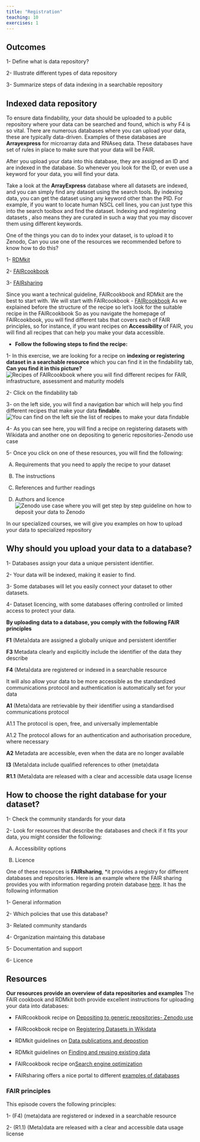 ```yaml
---
title: "Registration"
teaching: 10
exercises: 1
---
```


::: callout
## Outcomes
1- Define what is data repository?

2- Illustrate different types of data repository

3- Summarize steps of data indexing in a searchable repository
:::

## Indexed data repository

To ensure data findability, your data should be uploaded to a public repository where your data can be searched and found, which is why F4 is so vital. There are numerous databases where you can upload your data, these are typically data-driven. 
Examples of these databases are **Arrayexpress** for microarray data and RNAseq data. These databases have set of rules in place to make sure that your data will be FAIR.

After you upload your data into this database, they are assigned an ID and are indexed in the database. So whenever you look for the ID, or even use a keyword for your data, you will find your data.

Take a look at the **ArrayExpress** database where all datasets are indexed, and you can simply find any dataset using the search tools. By indexing data, you can get the dataset using any keyword other than the PID. For example, if you want to locate human NSCL cell lines, you can just type this into the search toolbox and find the dataset. Indexing and registering datasets , also means they are curated in such a way that you may discover them using different keywords.


::::::: challenge
One of the things you can do to index your dataset, is to upload it to Zenodo, Can you use one of the resources we recommended before to know how to do this?

1- [RDMkit](https://rdmkit.elixir-europe.org/)

2- [FAIRcookbook](https://faircookbook.elixir-europe.org/)

3- [FAIRsharing](https://fairsharing.org/)

:::: solution
Since you want a technical guideline, FAIRcookbook and RDMkit are the best to start with. We will start with FAIRcookbook
- [FAIRcookbook](https://faircookbook.elixir-europe.org/)
As we explained before the structure of the recipe so let's look for the suitable recipe in the FAIRcookbook
So as you navigate the homepage of FAIRcookbook, you will find different tabs that covers each of FAIR principles, so for instance, if you want recipes on **Accessibility** of FAIR, you will find all recipes that can help you make your data accessible. 

- **Follow the following steps to find the recipe:**

1- In this exercise, we are looking for a recipe on **indexing or registering dataset in a searchable resource** which you can find it in the findability tab, **Can you find it in this picture?**
![Recipes of FAIRcookbook where you will find different recipes for FAIR, infrastructure, assessment and maturity models](fig/img51.png)

2- Click on the findability tab

3- on the left side, you will find a navigation bar which will help you find different recipes that make your data **findable**. 
![You can find on the left sie the list of recipes to make your data findable](fig/img52.png)

4- As you can see here, you will find a recipe on registering datasets with Wikidata and another one on depositing to generic repositories-Zenodo use case

5- Once you click on one of these resources, you will find the following:

A) Requirements that you need to apply the recipe to your dataset

B) The instructions 

C) References and further readings

B) Authors and licence
![Zenodo use case where you will get step by step guideline on how to deposit your data to Zenodo](fig/img53.png)

In our specialized courses, we will give you examples on how to upload your data to specialized repository
::::
::::::::::

::: discussion
## Why should you upload your data to a database?
1- Databases assign your data a unique persistent identifier.

2- Your data will be indexed, making it easier to find.

3- Some databases will let you easily connect your dataset to other datasets.

4- Dataset licencing, with some databases offering controlled or limited access to protect your data.

**By uploading data to a database, you comply with the following FAIR principles**

**F1** (Meta)data are assigned a globally unique and persistent identifier

**F3** Metadata clearly and explicitly include the identifier of the data they describe

**F4** (Meta)data are registered or indexed in a searchable resource

It will also allow your data to be more accessible as the standardized communications protocol and authentication is automatically set for your data

**A1** (Meta)data are retrievable by their identifier using a standardised communications protocol

A1.1 The protocol is open, free, and universally implementable

A1.2 The protocol allows for an authentication and authorisation procedure, where necessary

**A2** Metadata are accessible, even when the data are no longer available

**I3** (Meta)data include qualified references to other (meta)data

**R1.1** (Meta)data are released with a clear and accessible data usage license
:::

## How to choose the right database for your dataset?

1- Check the community standards for your data

2- Look for resources that describe the databases and check if it fits your data, you might consider the following:

A) Accessibility options 

B) Licence

One of these resources is **FAIRsharing**, *it provides a registry for different databases and repositories. Here is an example where the FAIR sharing provides you with information regarding protein database [here](https://fairsharing.org/FAIRsharing.rtndct). It has the following information

1- General information

2- Which policies that use this database?

3- Related community standards

4- Organization maintaing this database

5- Documentation and support

6- Licence


::: callout
## Resources
**Our resources provide an overview of data repositories and examples**
The FAIR cookbook and RDMkit both provide excellent instructions for uploading your data into databases:

- FAIRcookbook recipe on [Depositing to generic repositories- Zenodo use](https://faircookbook.elixir-europe.org/content/recipes/findability/zenodo-deposition.html)

- FAIRcookbook recipe on [Registering Datasets in Wikidata](https://faircookbook.elixir-europe.org/content/recipes/findability/registeringDatasets.html)

- RDMkit guidelines on [Data publications and depostion](https://rdmkit.elixir-europe.org/data_publication)

- RDMkit guidelines on [Finding and reusing existing data](https://rdmkit.elixir-europe.org/existing_data)

- FAIRcookbook recipe on[Search engine optimization](https://faircookbook.elixir-europe.org/content/recipes/findability/seo.html)

- FAIRsharing offers a nice portal to different [examples of databases](https://fairsharing.org/search?fairsharingRegistry=Database&subjects=life%2520science&page=1)
:::

::: checklist
### FAIR principles
This episode covers the following principles:

1- (F4) (meta)data are registered or indexed in a searchable resource

2- (R1.1) (Meta)data are released with a clear and accessible data usage license
:::
